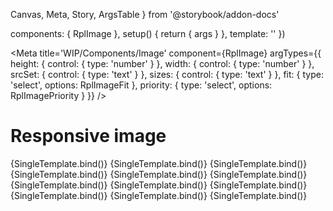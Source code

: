   Canvas,
  Meta,
  Story,
  ArgsTable
} from '@storybook/addon-docs'

  components: { RplImage },
  setup() {
    return { args }
  },
  template: '<RplImage v-bind="args" />'
})

<Meta
  title='WIP/Components/Image'
  component={RplImage}
  argTypes={{
    height: {
      control: { type: 'number' }
    },
    width: {
      control: { type: 'number' }
    },
    srcSet: {
      control: { type: 'text' }
    },
    sizes: {
      control: { type: 'text' }
    },
    fit: {
      type: 'select',
      options: RplImageFit
    },
    priority: {
      type: 'select',
      options: RplImagePriority
    }
  }}
/>

# Responsive image

<ArgsTable of={RplImage} />

<Canvas>
  <Story
    name='Image'
    args={{
      src: 'https://via.placeholder.com/900x600'
    }}
    play={a11yStoryCheck}
  >
    {SingleTemplate.bind()}
  </Story>
  <Story
    name='Circle'
    args={{
      src: 'https://images.unsplash.com/photo-1634926878768-2a5b3c42f139?w=1680&q=80',
      height: 200,
      width: 200,
      circle: true,
    }}
    play={a11yStoryCheck}
  >
    {SingleTemplate.bind()}
  </Story>
  <Story
    name='Square 1/1'
    args={{
      src: 'https://images.unsplash.com/photo-1514395462725-fb4566210144?w=1680&q=80',
      height: 500,
      width: 600,
      aspect: 'square'
    }}
    play={a11yStoryCheck}
  >
    {SingleTemplate.bind()}
  </Story>
  <Story
    name='Full 4/3'
    args={{
      src: 'https://images.unsplash.com/photo-1514395462725-fb4566210144?w=1680&q=80',
      height: 500,
      width: 600,
      aspect: 'full'
    }}
    play={a11yStoryCheck}
  >
    {SingleTemplate.bind()}
  </Story>
  <Story
    name='Wide 16/9'
    args={{
      src: 'https://images.unsplash.com/photo-1514395462725-fb4566210144?w=1680&q=80',
      height: 500,
      width: 600,
      aspect: 'wide'
    }}
    play={a11yStoryCheck}
  >
    {SingleTemplate.bind()}
  </Story>
  <Story
    name='Ultrawide 21/9'
    args={{
      src: 'https://images.unsplash.com/photo-1514395462725-fb4566210144?w=1680&q=80',
      height: 500,
      width: 600,
      aspect: 'ultrawide'
    }}
    play={a11yStoryCheck}
  >
    {SingleTemplate.bind()}
  </Story>
  <Story
    name='Panorama 3/1'
    args={{
      src: 'https://images.unsplash.com/photo-1514395462725-fb4566210144?w=1680&q=80',
      height: 500,
      width: 600,
      aspect: 'panorama'
    }}
    play={a11yStoryCheck}
  >
    {SingleTemplate.bind()}
  </Story>
  <Story
    name='Lazy loading'
    args={{
      src: 'https://images.unsplash.com/photo-1514395462725-fb4566210144?w=1680&q=80',
      height: 500,
      width: 600,
      priority: 'low'
    }}
    play={a11yStoryCheck}
  >
    {SingleTemplate.bind()}
  </Story>
  <Story
    name='Responsive ratios'
    args={{
      src: 'https://images.unsplash.com/photo-1514395462725-fb4566210144?w=1680&q=80',
      height: 500,
      width: 600,
      aspect: { xs: 'square', s: 'full', m: 'wide', l: 'ultrawide', xl: 'panorama' },
      priority: 'high'
    }}
    play={a11yStoryCheck}
  >
    {SingleTemplate.bind()}
  </Story>
  <Story
    name='Focal position'
    args={{
      src: 'https://images.unsplash.com/photo-1561618030-ecca407d3ba4?w=1600&q=80',
      height: 1067,
      width: 1600,
      focalPoint: {
        x: 250,
        y: 900
      },
      aspect: { xs: 'square', s: 'full', m: 'wide', l: 'ultrawide', xl: 'panorama' },
      priority: 'high'
    }}
    play={a11yStoryCheck}
  >
    {SingleTemplate.bind()}
  </Story>
  <Story
    name='Image fit'
    args={{
      src: 'https://images.unsplash.com/photo-1561618030-ecca407d3ba4?w=1600&q=80',
      height: 800,
      width: 800,
      fit: 'contain'
    }}
    play={a11yStoryCheck}
  >
    {SingleTemplate.bind()}
  </Story>
  <Story
    name='Source sets'
    args={{
      src: 'https://via.placeholder.com/480x500',
      srcSet: 'https://via.placeholder.com/640x350 640w, https://via.placeholder.com/960x500 960w',
      sizes: '(min-width: 640px) 640px, (min-width: 960px) 960px'
    }}
    play={a11yStoryCheck}
    parameters={{
      chromatic: {
        delay: 2000
      }
    }}
  >
    {SingleTemplate.bind()}
  </Story>
</Canvas>
